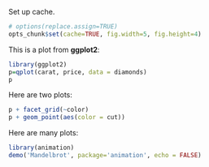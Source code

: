 Set up cache.

```r
# options(replace.assign=TRUE)
opts_chunk$set(cache=TRUE, fig.width=5, fig.height=4)
```

This is a plot from **ggplot2**:

```r
library(ggplot2)
p=qplot(carat, price, data = diamonds)
p
```

Here are two plots:

```r
p + facet_grid(~color)
p + geom_point(aes(color = cut))
```

Here are many plots:

```r
library(animation)
demo('Mandelbrot', package='animation', echo = FALSE)
```
